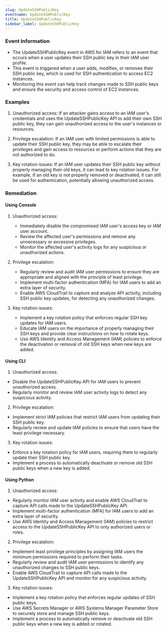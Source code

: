 ```yaml
--- 
slug: UpdateSSHPublicKey
eventname: UpdateSSHPublicKey
title: UpdateSSHPublicKey
sidebar_label: UpdateSSHPublicKey
---
```

                       
### Event Information

- The UpdateSSHPublicKey event in AWS for IAM refers to an event that occurs when a user updates their SSH public key in their IAM user profile.
- This event is triggered when a user adds, modifies, or removes their SSH public key, which is used for SSH authentication to access EC2 instances.
- Monitoring this event can help track changes made to SSH public keys and ensure the security and access control of EC2 instances.


### Examples

1. Unauthorized access: If an attacker gains access to an IAM user's credentials and uses the UpdateSSHPublicKey API to add their own SSH public key, they can gain unauthorized access to the user's instances or resources.

2. Privilege escalation: If an IAM user with limited permissions is able to update their SSH public key, they may be able to escalate their privileges and gain access to resources or perform actions that they are not authorized to do.

3. Key rotation issues: If an IAM user updates their SSH public key without properly managing their old keys, it can lead to key rotation issues. For example, if an old key is not properly removed or deactivated, it can still be used for authentication, potentially allowing unauthorized access.

### Remediation

#### Using Console

1. Unauthorized access:
   - Immediately disable the compromised IAM user's access key or IAM user account.
   - Review the affected user's permissions and remove any unnecessary or excessive privileges.
   - Monitor the affected user's activity logs for any suspicious or unauthorized actions.

2. Privilege escalation:
   - Regularly review and audit IAM user permissions to ensure they are appropriate and aligned with the principle of least privilege.
   - Implement multi-factor authentication (MFA) for IAM users to add an extra layer of security.
   - Enable AWS CloudTrail to capture and analyze API activity, including SSH public key updates, for detecting any unauthorized changes.

3. Key rotation issues:
   - Implement a key rotation policy that enforces regular SSH key updates for IAM users.
   - Educate IAM users on the importance of properly managing their SSH keys and provide clear instructions on how to rotate keys.
   - Use AWS Identity and Access Management (IAM) policies to enforce the deactivation or removal of old SSH keys when new keys are added.

#### Using CLI

1. Unauthorized access:
- Disable the UpdateSSHPublicKey API for IAM users to prevent unauthorized access.
- Regularly monitor and review IAM user activity logs to detect any suspicious activity.

2. Privilege escalation:
- Implement strict IAM policies that restrict IAM users from updating their SSH public key.
- Regularly review and update IAM policies to ensure that users have the least privilege necessary.

3. Key rotation issues:
- Enforce a key rotation policy for IAM users, requiring them to regularly update their SSH public key.
- Implement a process to automatically deactivate or remove old SSH public keys when a new key is added.

#### Using Python

1. Unauthorized access:
- Regularly monitor IAM user activity and enable AWS CloudTrail to capture API calls made to the UpdateSSHPublicKey API.
- Implement multi-factor authentication (MFA) for IAM users to add an extra layer of security.
- Use AWS Identity and Access Management (IAM) policies to restrict access to the UpdateSSHPublicKey API to only authorized users or roles.

2. Privilege escalation:
- Implement least privilege principles by assigning IAM users the minimum permissions required to perform their tasks.
- Regularly review and audit IAM user permissions to identify any unauthorized changes to SSH public keys.
- Enable AWS CloudTrail to capture API calls made to the UpdateSSHPublicKey API and monitor for any suspicious activity.

3. Key rotation issues:
- Implement a key rotation policy that enforces regular updates of SSH public keys.
- Use AWS Secrets Manager or AWS Systems Manager Parameter Store to securely store and manage SSH public keys.
- Implement a process to automatically remove or deactivate old SSH public keys when a new key is added or rotated.


 